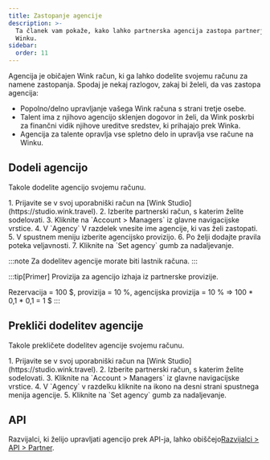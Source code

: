 ```yaml
---
title: Zastopanje agencije
description: >-
  Ta članek vam pokaže, kako lahko partnerska agencija zastopa partnerje na
  Winku.
sidebar:
  order: 11
---
```


Agencija je običajen Wink račun, ki ga lahko dodelite svojemu računu za namene zastopanja. Spodaj je nekaj razlogov, zakaj bi želeli, da vas zastopa agencija:

* Popolno/delno upravljanje vašega Wink računa s strani tretje osebe.
* Talent ima z njihovo agencijo sklenjen dogovor in želi, da Wink poskrbi za finančni vidik njihove ureditve sredstev, ki prihajajo prek Winka.
* Agencija za talente opravlja vse spletno delo in upravlja vse račune na Winku.

## Dodeli agencijo

Takole dodelite agencijo svojemu računu.

<Steps>
  1. Prijavite se v svoj uporabniški račun na [Wink Studio](https://studio.wink.travel).
  2. Izberite partnerski račun, s katerim želite sodelovati.
  3. Kliknite na `Account > Managers` iz glavne navigacijske vrstice.
  4. V `Agency` V razdelek vnesite ime agencije, ki vas želi zastopati.
  5. V spustnem meniju izberite agencijsko provizijo.
  6. Po želji dodajte pravila poteka veljavnosti.
  7. Kliknite na `Set agency` gumb za nadaljevanje.
</Steps>


:::note
Za dodelitev agencije morate biti lastnik računa.
:::

:::tip\[Primer]
Provizija za agencijo izhaja iz partnerske provizije.

Rezervacija = 100 $, provizija = 10 %, agencijska provizija = 10 % => 100 \* 0,1 \* 0,1 = 1 $
:::

## Prekliči dodelitev agencije

Takole prekličete dodelitev agencije svojemu računu.

<Steps>
  1. Prijavite se v svoj uporabniški račun na [Wink Studio](https://studio.wink.travel).
  2. Izberite partnerski račun, s katerim želite sodelovati.
  3. Kliknite na `Account > Managers` iz glavne navigacijske vrstice.
  4. V `Agency` v razdelku kliknite na <Badge text="x" variant="danger" size="small" /> ikono na desni strani spustnega menija agencije.
  5. Kliknite na `Set agency` gumb za nadaljevanje.
</Steps>


## API

Razvijalci, ki želijo upravljati agencijo prek API-ja, lahko obiščejo[Razvijalci > API > Partner](/developers/apis/#affiliate-api).

